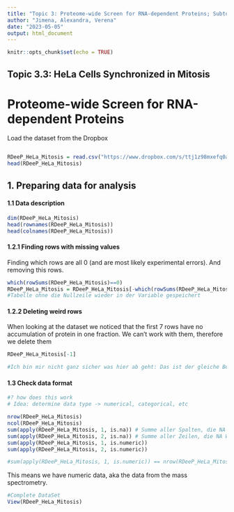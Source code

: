 ```yaml
---
title: "Topic 3: Proteome-wide Screen for RNA-dependent Proteins; Subtopic 3: HeLa synchronized in Mitosis"
author: "Jimena, Alexandra, Verena"
date: "2023-05-05"
output: html_document
---
```


```r
knitr::opts_chunk$set(echo = TRUE)
```

## Topic 3.3: HeLa Cells Synchronized in Mitosis


# Proteome-wide Screen for RNA-dependent Proteins

Load the dataset from the Dropbox

```r
```


```r
RDeeP_HeLa_Mitosis = read.csv("https://www.dropbox.com/s/ttj1z98mxefq0aj/RDeeP_HeLa_Mitosis.csv?dl=1", header=TRUE, row.names=1, sep = ";")
head(RDeeP_HeLa_Mitosis)
```

## 1. Preparing data for analysis

#### 1.1 Data description

```r
dim(RDeeP_HeLa_Mitosis)
head(rownames(RDeeP_HeLa_Mitosis))
head(colnames(RDeeP_HeLa_Mitosis))
```

#### 1.2.1 Finding rows with missing values

Finding which rows are all 0 (and are most likely experimental errors). And removing this rows.

```r
which(rowSums(RDeeP_HeLa_Mitosis)==0)
RDeeP_HeLa_Mitosis = RDeeP_HeLa_Mitosis[-which(rowSums(RDeeP_HeLa_Mitosis)==0)]
#Tabelle ohne die Nullzeile wieder in der Variable gespeichert

```
#### 1.2.2 Deleting weird rows

When looking at the dataset we noticed that the first 7 rows have no accumulation of protein in one fraction. We can't work with them, therefore we delete them

```r
RDeeP_HeLa_Mitosis[-1]

#Ich bin mir nicht ganz sicher was hier ab geht: Das ist der gleiche Befehl wie oben, wo er die Zeile löscht. Nur hier löscht er eine Spalte
```



#### 1.3 Check data format

```r
#? how does this work
# Idea: determine data type -> numerical, categorical, etc

nrow(RDeeP_HeLa_Mitosis)
ncol(RDeeP_HeLa_Mitosis)
sum(apply(RDeeP_HeLa_Mitosis, 1, is.na)) # Summe aller Spalten, die NA Werte haben
sum(apply(RDeeP_HeLa_Mitosis, 2, is.na)) # Summe aller Zeilen, die NA Werte haben
sum(apply(RDeeP_HeLa_Mitosis, 1, is.numeric))
sum(apply(RDeeP_HeLa_Mitosis, 2, is.numeric))

#sum(apply(RDeeP_HeLa_Mitosis, 1, is.numeric)) == nrow(RDeeP_HeLa_Mitosis)

```

This means we have numeric data, aka the data from the mass spectrometry.


```r
#Complete DataSet
View(RDeeP_HeLa_Mitosis)
```

